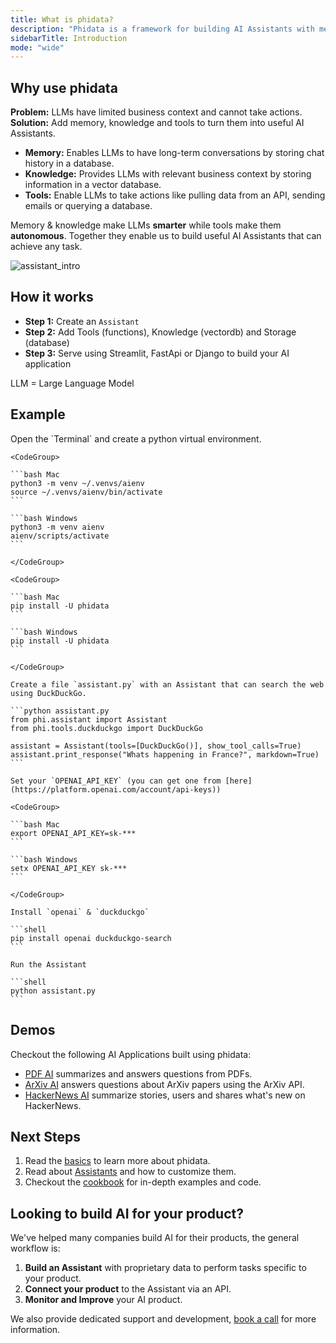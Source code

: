 ```yaml
---
title: What is phidata?
description: "Phidata is a framework for building AI Assistants with memory, knowledge and tools."
sidebarTitle: Introduction
mode: "wide"
---
```


## Why use phidata

**Problem:** LLMs have limited business context and cannot take actions.<br />
**Solution:** Add memory, knowledge and tools to turn them into useful AI Assistants.
- **Memory:** Enables LLMs to have long-term conversations by storing chat history in a database.
- **Knowledge:** Provides LLMs with relevant business context by storing information in a vector database.
- **Tools:** Enable LLMs to take actions like pulling data from an API, sending emails or querying a database.

Memory & knowledge make LLMs **smarter** while tools make them **autonomous**. Together they enable us to build useful AI Assistants that can achieve any task.

![assistant_intro](/images/assistant_intro.png)

## How it works

- **Step 1:** Create an `Assistant`
- **Step 2:** Add Tools (functions), Knowledge (vectordb) and Storage (database)
- **Step 3:** Serve using Streamlit, FastApi or Django to build your AI application

<p className="hidden">

LLM = Large Language Model

</p>

## Example

<Steps>
  <Step title="Create a virtual environment">
    Open the `Terminal` and create a python virtual environment.

    <CodeGroup>

    ```bash Mac
    python3 -m venv ~/.venvs/aienv
    source ~/.venvs/aienv/bin/activate
    ```

    ```bash Windows
    python3 -m venv aienv
    aienv/scripts/activate
    ```

    </CodeGroup>

  </Step>
  <Step title="Install phidata">

    <CodeGroup>

    ```bash Mac
    pip install -U phidata
    ```

    ```bash Windows
    pip install -U phidata
    ```

    </CodeGroup>

  </Step>
  <Step title="Create an Assistant">

    Create a file `assistant.py` with an Assistant that can search the web using DuckDuckGo.

    ```python assistant.py
    from phi.assistant import Assistant
    from phi.tools.duckduckgo import DuckDuckGo

    assistant = Assistant(tools=[DuckDuckGo()], show_tool_calls=True)
    assistant.print_response("Whats happening in France?", markdown=True)
    ```

  </Step>
  <Step title="Run the Assistant">

    Set your `OPENAI_API_KEY` (you can get one from [here](https://platform.openai.com/account/api-keys))

    <CodeGroup>

    ```bash Mac
    export OPENAI_API_KEY=sk-***
    ```

    ```bash Windows
    setx OPENAI_API_KEY sk-***
    ```

    </CodeGroup>

    Install `openai` & `duckduckgo`

    ```shell
    pip install openai duckduckgo-search
    ```

    Run the Assistant

    ```shell
    python assistant.py
    ```

  </Step>
</Steps>

## Demos

Checkout the following AI Applications built using phidata:

- [PDF AI](https://pdf.aidev.run/) summarizes and answers questions from PDFs.
- [ArXiv AI](https://arxiv.aidev.run/) answers questions about ArXiv papers using the ArXiv API.
- [HackerNews AI](https://hn.aidev.run/) summarize stories, users and shares what's new on HackerNews.

## Next Steps

1. Read the [basics](/basics) to learn more about phidata.
2. Read about [Assistants](/assistants/introduction) and how to customize them.
3. Checkout the [cookbook](/examples/cookbook) for in-depth examples and code.

## Looking to build AI for your product?

We've helped many companies build AI for their products, the general workflow is:

1. **Build an Assistant** with proprietary data to perform tasks specific to your product.
2. **Connect your product** to the Assistant via an API.
3. **Monitor and Improve** your AI product.

We also provide dedicated support and development, [book a call](https://cal.com/phidata/intro) for more information.
